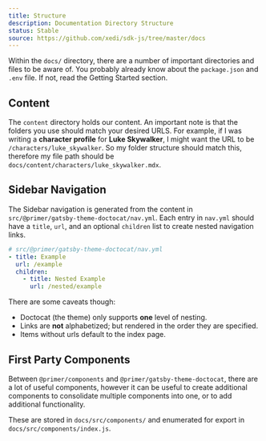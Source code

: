 ```yaml
---
title: Structure
description: Documentation Directory Structure
status: Stable
source: https://github.com/xedi/sdk-js/tree/master/docs
---
```



Within the `docs/` directory, there are a number of important directories and files to be aware of. You probably already know about the `package.json` and `.env` file. If not, read the <Link href="/documentation/set-up">Getting Started</Link> section.

## Content

The `content` directory holds our content. An important note is that the folders you use should match your desired URLS. For example, if I was writing a **character profile** for **Luke Skywalker**, I might want the URL to be `/characters/luke_skywalker`. So my folder structure should match this, therefore my file path should be `docs/content/characters/luke_skywalker.mdx`.

## Sidebar Navigation

The Sidebar navigation is generated from the content in `src/@primer/gatsby-theme-doctocat/nav.yml`. Each entry in `nav.yml` should have a `title`, `url`, and an optional `children` list to create nested navigation links.

```yml
# src/@primer/gatsby-theme-doctocat/nav.yml
- title: Example
  url: /example
  children:
    - title: Nested Example
      url: /nested/example
```
There are some caveats though:

* Doctocat (the theme) only supports **one** level of nesting.
* Links are **not** alphabetized; but rendered in the order they are specified.
* Items without urls default to the index page.

## First Party Components

Between `@primer/components` and `@primer/gatsby-theme-doctocat`, there are a lot of useful components, however it can be useful to create additional components to consolidate multiple components into one, or to add additional functionality.

These are stored in `docs/src/components/` and enumerated for export in `docs/src/components/index.js`.
